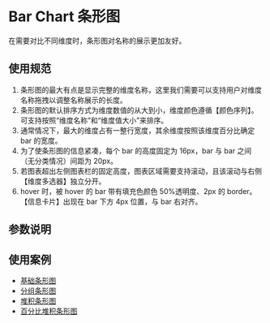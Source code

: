 
# Bar Chart 条形图

<Subtitle>在需要对比不同维度时，条形图对名称的展示更加友好。</Subtitle>

## 使用规范

1. 条形图的最大有点是显示完整的维度名称，这里我们需要可以支持用户对维度名称拖拽以调整名称展示的长度。
2. 条形图的默认排序方式为维度数值的从大到小，维度颜色遵循【颜色序列】。可支持按照“维度名称”和“维度值大小”来排序。
3. 通常情况下，最大的维度占有一整行宽度，其余维度按照该维度百分比确定 bar 的宽度。
4. 为了使条形图的信息紧凑，每个 bar 的高度固定为 16px，bar 与 bar 之间（无分类情况）间距为 20px。
5. 若图表超出左侧图表栏的固定高度，图表区域需要支持滚动，且该滚动与右侧【维度多选器】独立分开。
6. hover 时，被 hover 的 bar 带有填充色颜色 50%透明度、2px 的 border。【信息卡片】出现在 bar 下方 4px 位置，与 bar 右对齐。

## 参数说明

<ArgsTable of={BarChart} />

## 使用案例

- [基础条形图](/story/charts-条形图-bar-chart--bar-default-example)
- [分组条形图](/story/charts-条形图-bar-chart--bar-with-group-example)
- [堆积条形图](/story/charts-条形图-bar-chart--stacking-diagram-bar-example)
- [百分比堆积条形图](/story/charts-条形图-bar-chart--percent-bar-example)
